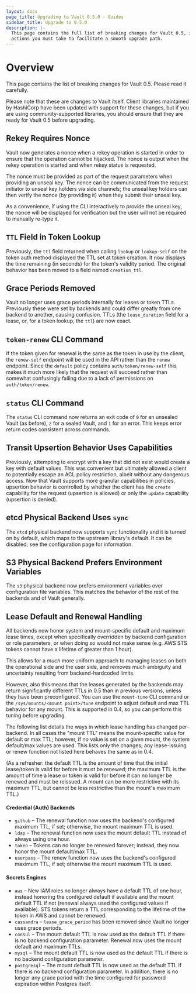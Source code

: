 ```yaml
---
layout: docs
page_title: Upgrading to Vault 0.5.0 - Guides
sidebar_title: Upgrade to 0.5.0
description: |-
  This page contains the full list of breaking changes for Vault 0.5, including
  actions you must take to facilitate a smooth upgrade path.
---
```


# Overview

This page contains the list of breaking changes for Vault 0.5. Please read it
carefully.

Please note that these are changes to Vault itself. Client libraries maintained
by HashiCorp have been updated with support for these changes, but if you are
using community-supported libraries, you should ensure that they are ready for
Vault 0.5 before upgrading.

## Rekey Requires Nonce

Vault now generates a nonce when a rekey operation is started in order to
ensure that the operation cannot be hijacked. The nonce is output when the
rekey operation is started and when rekey status is requested.

The nonce must be provided as part of the request parameters when providing an
unseal key. The nonce can be communicated from the request initiator to unseal
key holders via side channels; the unseal key holders can then verify the nonce
(by providing it) when they submit their unseal key.

As a convenience, if using the CLI interactively to provide the unseal key, the
nonce will be displayed for verification but the user will not be required to
manually re-type it.

## `TTL` Field in Token Lookup

Previously, the `ttl` field returned when calling `lookup` or `lookup-self` on
the token auth method displayed the TTL set at token creation. It
now displays the time remaining (in seconds) for the token's validity period.
The original behavior has been moved to a field named `creation_ttl`.

## Grace Periods Removed

Vault no longer uses grace periods internally for leases or token TTLs.
Previously these were set by backends and could differ greatly from one backend
to another, causing confusion. TTLs (the `lease_duration` field for a lease,
or, for a token lookup, the `ttl`) are now exact.

## `token-renew` CLI Command

If the token given for renewal is the same as the token in use by the client,
the `renew-self` endpoint will be used in the API rather than the `renew`
endpoint. Since the `default` policy contains `auth/token/renew-self` this
makes it much more likely that the request will succeed rather than somewhat
confusingly failing due to a lack of permissions on `auth/token/renew`.

## `status` CLI Command
The `status` CLI command now returns an exit code of `0` for an unsealed Vault
(as before), `2` for a sealed Vault, and `1` for an error. This keeps error
return codes consistent across commands.

## Transit Upsertion Behavior Uses Capabilities

Previously, attempting to encrypt with a key that did not exist would create a
key with default values. This was convenient but ultimately allowed a client to
potentially escape an ACL policy restriction, albeit without any dangerous
access. Now that Vault supports more granular capabilities in policies,
upsertion behavior is controlled by whether the client has the `create`
capability for the request (upsertion is allowed) or only the `update`
capability (upsertion is denied).

## etcd Physical Backend Uses `sync`

The `etcd` physical backend now supports `sync` functionality and it is turned
on by default, which maps to the upstream library's default. It can be
disabled; see the configuration page for information.

## S3 Physical Backend Prefers Environment Variables

The `s3` physical backend now prefers environment variables over configuration
file variables. This matches the behavior of the rest of the backends and of
Vault generally.

## Lease Default and Renewal Handling

All backends now honor system and mount-specific default and maximum lease
times, except when specifically overridden by backend configuration or role
parameters, or when doing so would not make sense (e.g. AWS STS tokens cannot
have a lifetime of greater than 1 hour).

This allows for a *much* more uniform approach to managing leases on both the
operational side and the user side, and removes much ambiguity and uncertainty
resulting from backend-hardcoded limits.

However, also this means that the leases generated by the backends may return
significantly different TTLs in 0.5 than in previous versions, unless they have
been preconfigured. You can use the `mount-tune` CLI command or the
`/sys/mounts/<mount point>/tune` endpoint to adjust default and max TTL
behavior for any mount. This is supported in 0.4, so you can perform this
tuning before upgrading.

The following list details the ways in which lease handling has changed
per-backend. In all cases the "mount TTL" means the mount-specific value for
default or max TTL; however, if no value is set on a given mount, the system
default/max values are used. This lists only the changes; any lease-issuing
or renew function not listed here behaves the same as in 0.4.

(As a refresher: the default TTL is the amount of time that the initial
lease/token is valid for before it must be renewed; the maximum TTL is the
amount of time a lease or token is valid for before it can no longer be renewed
and must be reissued. A mount can be more restrictive with its maximum TTL, but
cannot be less restrictive than the mount's maximum TTL.)

#### Credential (Auth) Backends

- `github` – The renewal function now uses the backend's configured maximum
  TTL, if set; otherwise, the mount maximum TTL is used.
- `ldap` – The renewal function now uses the mount default TTL instead of always
  using one hour.
- `token` – Tokens can no longer be renewed forever; instead, they now honor the
  mount default/max TTL.
- `userpass` – The renew function now uses the backend's configured maximum TTL,
  if set; otherwise the mount maximum TTL is used.

#### Secrets Engines

- `aws` – New IAM roles no longer always have a default TTL of one hour, instead
  honoring the configured default if available and the mount default TTL if not
  (renewal always used the configured values if available). STS tokens return a
  TTL corresponding to the lifetime of the token in AWS and cannot be renewed.
- `cassandra` – `lease_grace_period` has been removed since Vault no longer uses
  grace periods.
- `consul` – The mount default TTL is now used as the default TTL if there is no
  backend configuration parameter. Renewal now uses the mount default and
  maximum TTLs.
- `mysql` – The mount default TTL is now used as the default TTL if there is no
  backend configuration parameter.
- `postgresql` – The mount default TTL is now used as the default TTL if there
  is no backend configuration parameter. In addition, there is no longer any
  grace period with the time configured for password expiration within Postgres
  itself.
